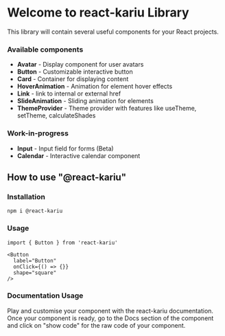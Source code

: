 # Welcome to react-kariu Library

This library will contain several useful components for your React projects.

### Available components

- **Avatar** - Display component for user avatars
- **Button** - Customizable interactive button
- **Card** - Container for displaying content
- **HoverAnimation** - Animation for element hover effects
- **Link** - link to internal or external href
- **SlideAnimation** - Sliding animation for elements
- **ThemeProvider** - Theme provider with features like useTheme, setTheme, calculateShades

### Work-in-progress

- **Input** - Input field for forms (Beta)
- **Calendar** - Interactive calendar component

## How to use "@react-kariu"

### Installation

```
npm i @react-kariu

```

### Usage

```
import { Button } from 'react-kariu'

<Button
  label="Button"
  onClick={() => {}}
  shape="square"
/>
```

### Documentation Usage

Play and customise your component with the react-kariu documentation. Once your component is ready, go to the Docs section of the component
and click on "show code" for the raw code of your component.
